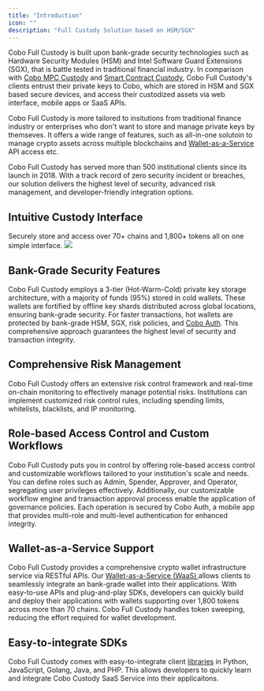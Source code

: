 ```yaml
---
title: "Introduction"
icon: ""
description: "Full Custody Solution based on HSM/SGX"
---
```


Cobo Full Custody is built upon bank-grade security technologies such as
Hardware Security Modules (HSM) and Intel Software Guard Extensions (SGX), that
is battle tested in traditional financial industry. In comparison with [Cobo MPC
Custody](/mpc-custody/) and [Smart Contract Custody](/smart-contract-custody/),
Cobo Full Custody's clients entrust their private keys to Cobo, which are
stored in HSM and SGX based secure devices, and access their custodized assets
via web interface, mobile apps or SaaS APIs.

Cobo Full Custody is more tailored to insitutions from traditional finance
industry or enterprises who don't want to store and manage private keys by
themseves. It offers a wide range of features, such as all-in-one solutoin to
manage crypto assets across multiple blockchains and
[Wallet-as-a-Service](start-waas) API access etc.

Cobo Full Custody has served more than 500 institutional clients since its
launch in 2018. With a track record of zero security incident or breaches, our
solution delivers the highest level of security, advanced risk management,
and developer-friendly integration options.

## Intuitive Custody Interface

Securely store and access over 70+ chains and 1,800+ tokens all on one simple interface.
<img src="/images/full_custody.png" />

## Bank-Grade Security Features

Cobo Full Custody employs a 3-tier (Hot-Warm-Cold) private key storage
architecture, with a majority of funds (95%) stored in cold wallets. These
wallets are fortified by offline key shards distributed across global
locations, ensuring bank-grade security. For faster transactions, hot wallets
are protected by bank-grade HSM, SGX, risk policies, and [Cobo
Auth](https://apps.apple.com/us/app/cobo-auth/id1485413078). This comprehensive
approach guarantees the highest level of security and transaction integrity.

## Comprehensive Risk Management

Cobo Full Custody offers an extensive risk control framework and real-time
on-chain monitoring to effectively manage potential risks. Institutions can
implement customized risk control rules, including spending limits, whitelists,
blacklists, and IP monitoring.

## Role-based Access Control and Custom Workflows

Cobo Full Custody puts you in control by offering role-based access control and
customizable workflows tailored to your institution's scale and needs. You can
define roles such as Admin, Spender, Approver, and Operator, segregating user
privileges effectively. Additionally, our customizable workflow engine and
transaction approval process enable the application of governance policies.
Each operation is secured by Cobo Auth, a mobile app that provides multi-role
and multi-level authentication for enhanced integrity.

## Wallet-as-a-Service Support

Cobo Full Custody provides a comprehensive crypto wallet infrastructure service
via RESTful APIs. Our [Wallet-as-a-Service (WaaS) ](start-waas)allows clients
to seamlessly integrate an bank-grade wallet into their applications. With
easy-to-use APIs and plug-and-play SDKs, developers can quickly build and
deploy their applications with wallets supporting over 1,800 tokens across more
than 70 chains. Cobo Full Custody handles token sweeping, reducing the effort
required for wallet development.

## Easy-to-integrate SDKs

Cobo Full Custody comes with easy-to-integrate client [libraries](sdk) in
Python, JavaScript, Golang, Java, and PHP. This allows developers to quickly
learn and integrate Cobo Custody SaaS Service into their applicaitons.
